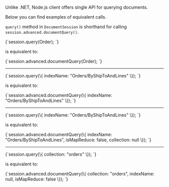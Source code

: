
Unlike .NET, Node.js client offers single API for querying documents. 

Below you can find examples of equivalent calls. 

`query()` method in `DocumentSession` is shorthand for calling `session.advanced.documentQuery()`.

<TabItem value="query_1a" label="query_1a">
<CodeBlock language="js">
{`session.query(Order);
`}
</CodeBlock>
</TabItem>

is equivalent to:

<TabItem value="query_1b" label="query_1b">
<CodeBlock language="js">
{`session.advanced.documentQuery(Order);
`}
</CodeBlock>
</TabItem>

---

<TabItem value="query_2a" label="query_2a">
<CodeBlock language="js">
{`session.query(\{ indexName: "Orders/ByShipToAndLines" \});
`}
</CodeBlock>
</TabItem>

is equivalent to:

<TabItem value="query_2b" label="query_2b">
<CodeBlock language="js">
{`session.advanced.documentQuery(\{ indexName: "Orders/ByShipToAndLines" \});
`}
</CodeBlock>
</TabItem>

---

<TabItem value="query_3a" label="query_3a">
<CodeBlock language="js">
{`session.query(\{ indexName: "Orders/ByShipToAndLines" \});
`}
</CodeBlock>
</TabItem>

is equivalent to:

<TabItem value="query_3b" label="query_3b">
<CodeBlock language="js">
{`session.advanced.documentQuery(\{ 
    indexName: "Orders/ByShipToAndLines", 
    isMapReduce: false,
    collection: null
\});
`}
</CodeBlock>
</TabItem>

---

<TabItem value="query_4a" label="query_4a">
<CodeBlock language="js">
{`session.query(\{ collection: "orders" \});
`}
</CodeBlock>
</TabItem>

is equivalent to:

<TabItem value="query_4b" label="query_4b">
<CodeBlock language="js">
{`session.advanced.documentQuery(\{ 
    collection: "orders",
    indexName: null,
    isMapReduce: false
\});
`}
</CodeBlock>
</TabItem>



